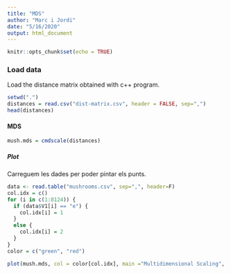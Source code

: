 ```yaml
---
title: "MDS"
author: "Marc i Jordi"
date: "5/16/2020"
output: html_document
---
```


```r
knitr::opts_chunk$set(echo = TRUE)
```

### Load data
Load the distance matrix obtained with c++ program.

```r
setwd(".")
distances = read.csv("dist-matrix.csv", header = FALSE, sep=",")
head(distances)
```

#### MDS

```r
mush.mds = cmdscale(distances)
```

##### Plot
Carreguem les dades per poder pintar els punts.
```r
data <- read.table("mushrooms.csv", sep=",", header=F)
col.idx = c()
for (i in c(1:8124)) {
  if (data$V1[i] == "e") {
    col.idx[i] = 1
  }
  else {
    col.idx[i] = 2
  }
}
color = c("green", "red")
```

```r
plot(mush.mds, col = color[col.idx], main ="Multidimensional Scaling", xlab = "Dimension 1", ylab = "Dimension 2")
```
